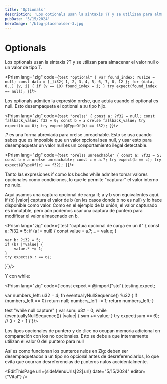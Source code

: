 ```yaml
---
title: 'Optionals'
description: 'Los optionals usan la sintaxis ?T y se utilizan para almacenar el valor null o un valor de tipo T.'
pubDate: '5/15/2024'
heroImage: '/blog-placeholder-3.jpg'
---
```



<div class="flex flex-col gap-y-5 text-white py-8">
<h1 class="text-white py-8">Optionals</h1>

Los optionals usan la sintaxis <span class="bg-gray-800 rounded-md px-2 text-purple-400">?T</span> y se utilizan para almacenar el valor <span class="bg-gray-800 rounded-md px-2 text-green-400">null</span> o un valor de tipo <span class="bg-gray-800 rounded-md px-2 text-purple-400">T</span>.

<Prism lang="zig" code={`test "optional" {
    var found_index: ?usize = null;
    const data = [_]i32{ 1, 2, 3, 4, 5, 6, 7, 8, 12 };
    for (data, 0..) |v, i| {
        if (v == 10) found_index = i;
    }
    try expect(found_index == null);
}`}/>

Los optionals admiten la expresión orelse, que actúa cuando el optional es <span class="bg-gray-800 rounded-md px-2 text-green-400">null</span>. Esto desempaqueta el optional a su tipo hijo.

<Prism lang="zig" code={`test "orelse" {
    const a: ?f32 = null;
    const fallback_value: f32 = 0;
    const b = a orelse fallback_value;
    try expect(b == 0);
    try expect(@TypeOf(b) == f32);
}`}/>

<span class="bg-gray-800 rounded-md px-2 text-purple-400">.?</span> es una forma abreviada para <span class="bg-gray-800 rounded-md px-2 text-purple-400">orelse unreachable</span>. Esto se usa cuando sabes que es imposible que un valor opcional sea <span class="bg-gray-800 rounded-md px-2 text-green-400">null</span>, y usar esto para desempaquetar un valor null es un comportamiento ilegal detectable.

<Prism lang="zig" code={`test "orelse unreachable" {
    const a: ?f32 = 5;
    const b = a orelse unreachable;
    const c = a.?;
    try expect(b == c);
    try expect(@TypeOf(c) == f32);
}`}/>

Tanto las expresiones <span class="bg-gray-800 rounded-md px-2 text-purple-400">if</span> como los bucles <span class="bg-gray-800 rounded-md px-2 text-purple-400">while</span> admiten tomar valores opcionales como condiciones, lo que te permite "capturar" el valor interno no nulo.

Aquí usamos una captura opcional de carga <span class="bg-gray-800 rounded-md px-2 text-purple-400">if</span>; a y b son equivalentes aquí. <span class="bg-gray-800 rounded-md px-2 text-purple-400">if (b) |valor|</span> captura el valor de <span class="bg-gray-800 rounded-md px-2 text-purple-400">b</span> (en los casos donde <span class="bg-gray-800 rounded-md px-2 text-purple-400">b</span> no es null) y lo hace disponible como <span class="bg-gray-800 rounded-md px-2 text-purple-400">valor</span>. Como en el ejemplo de la unión, el valor capturado es inmutable, pero aún podemos usar una captura de puntero para modificar el valor almacenado en <span class="bg-gray-800 rounded-md px-2 text-purple-400">b</span>.

<Prism lang="zig" code={`test "captura opcional de carga en un if" {
    const a: ?i32 = 5;
    if (a != null) {
        const value = a.?;
        _ = value;
    }

    var b: ?i32 = 5;
    if (b) |*value| {
        value.* += 1;
    }
    try expect(b.? == 6);
}`}/>

Y con while:

<Prism lang="zig" code={`const expect = @import("std").testing.expect;

var numbers_left: u32 = 4;
fn eventuallyNullSequence() ?u32 {
    if (numbers_left == 0) return null;
    numbers_left -= 1;
    return numbers_left;
}

test "while null capture" {
    var sum: u32 = 0;
    while (eventuallyNullSequence()) |value| {
        sum += value;
    }
    try expect(sum == 6); // 3 + 2 + 1
}`}/>

Los tipos opcionales de puntero y de slice no ocupan memoria adicional en comparación con los no opcionales. Esto se debe a que internamente utilizan el valor 0 del puntero para <span class="bg-gray-800 rounded-md px-2 text-green-400">null</span>.

Así es como funcionan los punteros nulos en Zig: deben ser desempaquetados a un tipo no opcional antes de desreferenciarlos, lo que evita que ocurran desreferencias de punteros nulos accidentalmente.

<EditThisPage url={sideMenuUrls[22].url} date="5/15/2024" editor={"Vital"} />

<div class="flex w-full justify-between space-x-8 place-content-center">
    <NextButton text={sideMenuUrls[21].label} subText="Anterior" isRight={false} url={sideMenuUrls[21].url}/>
    <NextButton text={sideMenuUrls[23].label} subText="Siguiente" isRight={true} url={sideMenuUrls[23].url}/>
</div>
</div>
